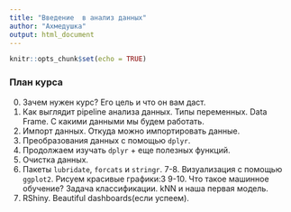 ```yaml
---
title: "Введение  в анализ данных"
author: "Ахмедушка"
output: html_document
---
```


```r
knitr::opts_chunk$set(echo = TRUE)
```

### План курса

0. Зачем нужен курс? Его цель и что он вам даст.
1. Как выглядит pipeline анализа данных. Типы переменных. Data Frame. С какими данными мы будем работать.
2. Импорт данных. Откуда можно импортировать данные. 
3. Преобразования данных с помощью `dplyr`.
4. Продолжаем изучать `dplyr` + еще полезных функций.
5. Очистка данных.
6. Пакеты `lubridate`, `forcats` и `stringr`.
7-8. Визуализация с помощью `ggplot2`. Рисуем красивые графики:3
9-10. Что такое машинное обучение? Задача классификации. kNN и наша первая модель.
11. RShiny. Beautiful dashboards(если успеем).
